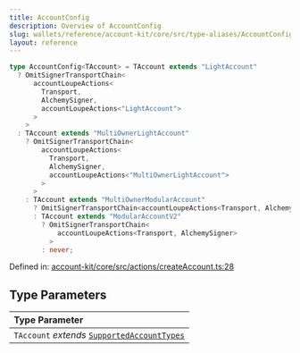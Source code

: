 ```yaml
---
title: AccountConfig
description: Overview of AccountConfig
slug: wallets/reference/account-kit/core/src/type-aliases/AccountConfig
layout: reference
---
```


```ts
type AccountConfig<TAccount> = TAccount extends "LightAccount"
  ? OmitSignerTransportChain<
      accountLoupeActions<
        Transport,
        AlchemySigner,
        accountLoupeActions<"LightAccount">
      >
    >
  : TAccount extends "MultiOwnerLightAccount"
    ? OmitSignerTransportChain<
        accountLoupeActions<
          Transport,
          AlchemySigner,
          accountLoupeActions<"MultiOwnerLightAccount">
        >
      >
    : TAccount extends "MultiOwnerModularAccount"
      ? OmitSignerTransportChain<accountLoupeActions<Transport, AlchemySigner>>
      : TAccount extends "ModularAccountV2"
        ? OmitSignerTransportChain<
            accountLoupeActions<Transport, AlchemySigner>
          >
        : never;
```

Defined in: [account-kit/core/src/actions/createAccount.ts:28](https://github.com/alchemyplatform/aa-sdk/blob/49e74eee8606f480b200b4612d00d950da8a8742/account-kit/core/src/actions/createAccount.ts#L28)

## Type Parameters

| Type Parameter                                                            |
| :------------------------------------------------------------------------ |
| `TAccount` _extends_ [`SupportedAccountTypes`](SupportedAccountTypes.mdx) |
